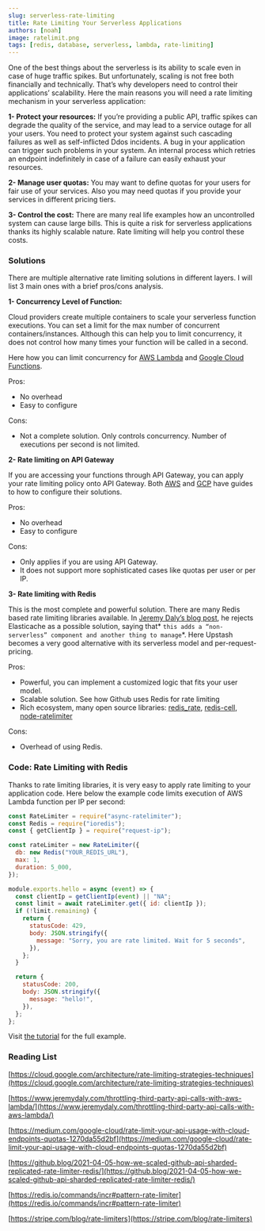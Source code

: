 ```yaml
---
slug: serverless-rate-limiting
title: Rate Limiting Your Serverless Applications
authors: [noah]
image: ratelimit.png
tags: [redis, database, serverless, lambda, rate-limiting]
---
```


One of the best things about the serverless is its ability to scale even in case of huge traffic spikes. But unfortunately, scaling is not free both financially and technically. That’s why developers need to control their applications’ scalability. Here the main reasons you will need a rate limiting mechanism in your serverless application:

**1- Protect your resources:** If you’re providing a public API, traffic spikes can degrade the quality of the service, and may lead to a service outage for all your users. You need to protect your system against such cascading failures as well as self-inflicted Ddos incidents. A bug in your application can trigger such problems in your system. An internal process which retries an endpoint indefinitely in case of a failure can easily exhaust your resources.

**2- Manage user quotas:** You may want to define quotas for your users for fair use of your services. Also you may need quotas if you provide your services in different pricing tiers.

**3- Control the cost:** There are many real life examples how an uncontrolled system can cause large bills. This is quite a risk for serverless applications thanks its highly scalable nature. Rate limiting will help you control these costs.

### Solutions

There are multiple alternative rate limiting solutions in different layers. I will list 3 main ones with a brief pros/cons analysis.

**1- Concurrency Level of Function:**

Cloud providers create multiple containers to scale your serverless function executions. You can set a limit for the max number of concurrent containers/instances. Although this can help you to limit concurrency, it does not control how many times your function will be called in a second.

Here how you can limit concurrency for [AWS Lambda](https://aws.amazon.com/blogs/compute/managing-aws-lambda-function-concurrency/) and [Google Cloud Functions](https://cloud.google.com/functions/docs/max-instances#setting_max_instances_limits).

Pros:

- No overhead
- Easy to configure

Cons:

- Not a complete solution. Only controls concurrency. Number of executions per second is not limited.

**2- Rate limiting on API Gateway**

If you are accessing your functions through API Gateway, you can apply your rate limiting policy onto API Gateway. Both [AWS](https://docs.aws.amazon.com/apigateway/latest/developerguide/api-gateway-request-throttling.html) and [GCP](https://medium.com/google-cloud/rate-limit-your-api-usage-with-cloud-endpoints-quotas-1270da55d2bf) have guides to how to configure their solutions.

Pros:

- No overhead
- Easy to configure

Cons:

- Only applies if you are using API Gateway.
- It does not support more sophisticated cases like quotas per user or per IP.

**3- Rate limiting with Redis**

This is the most complete and powerful solution. There are many Redis based rate limiting libraries available. In [Jeremy Daly’s blog post](https://www.jeremydaly.com/throttling-third-party-api-calls-with-aws-lambda/), he rejects Elasticache as a possible solution, saying that* `this adds a “non-serverless” component and another thing to manage`*. Here Upstash becomes a very good alternative with its serverless model and per-request-pricing.

Pros:

- Powerful, you can implement a customized logic that fits your user model.
- Scalable solution. See how Github uses Redis for rate limiting
- Rich ecosystem, many open source libraries: [redis_rate](https://github.com/go-redis/redis_rate), [redis-cell](https://github.com/brandur/redis-cell), [node-ratelimiter](https://github.com/tj/node-ratelimiter)

Cons:

- Overhead of using Redis.

### Code: Rate Limiting with Redis

Thanks to rate limiting libraries, it is very easy to apply rate limiting to your application code. Here below the example code limits execution of AWS Lambda function per IP per second:

```javascript
const RateLimiter = require("async-ratelimiter");
const Redis = require("ioredis");
const { getClientIp } = require("request-ip");

const rateLimiter = new RateLimiter({
  db: new Redis("YOUR_REDIS_URL"),
  max: 1,
  duration: 5_000,
});

module.exports.hello = async (event) => {
  const clientIp = getClientIp(event) || "NA";
  const limit = await rateLimiter.get({ id: clientIp });
  if (!limit.remaining) {
    return {
      statusCode: 429,
      body: JSON.stringify({
        message: "Sorry, you are rate limited. Wait for 5 seconds",
      }),
    };
  }

  return {
    statusCode: 200,
    body: JSON.stringify({
      message: "hello!",
    }),
  };
};
```

Visit [the tutorial](https://docs.upstash.com/tutorials/rate-limiting) for the full example.

### Reading List

[https://cloud.google.com/architecture/rate-limiting-strategies-techniques](https://cloud.google.com/architecture/rate-limiting-strategies-techniques)

[https://www.jeremydaly.com/throttling-third-party-api-calls-with-aws-lambda/](https://www.jeremydaly.com/throttling-third-party-api-calls-with-aws-lambda/)

[https://medium.com/google-cloud/rate-limit-your-api-usage-with-cloud-endpoints-quotas-1270da55d2bf](https://medium.com/google-cloud/rate-limit-your-api-usage-with-cloud-endpoints-quotas-1270da55d2bf)

[https://github.blog/2021-04-05-how-we-scaled-github-api-sharded-replicated-rate-limiter-redis/](https://github.blog/2021-04-05-how-we-scaled-github-api-sharded-replicated-rate-limiter-redis/)

[https://redis.io/commands/incr#pattern-rate-limiter](https://redis.io/commands/incr#pattern-rate-limiter)

[https://stripe.com/blog/rate-limiters](https://stripe.com/blog/rate-limiters)
